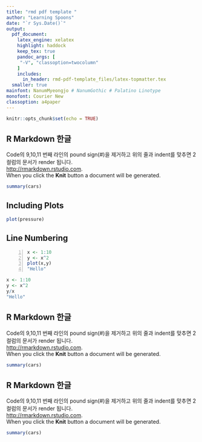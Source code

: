 ```yaml
---
title: "rmd pdf template "  
author: "Learning Spoons"  
date: "`r Sys.Date()`"  
output:   
  pdf_document:  
    latex_engine: xelatex  
    highlight: haddock  
    keep_tex: true  
    pandoc_args: [
     "-V", "classoption=twocolumn"
    ]
    includes:    
      in_header: rmd-pdf-template_files/latex-topmatter.tex  
  smaller: true
mainfont: NanumMyeongjo # NanumGothic # Palatino Linotype 
monofont: Courier New 
classoption: a4paper
---
```


```r
knitr::opts_chunk$set(echo = TRUE)
```

## R Markdown 한글 

Code의 9,10,11 번째 라인의 pound sign(#)을 제거하고 위의 줄과 indent를 맞추면 2 컬럼의 문서가 render 됩니다.  
<http://rmarkdown.rstudio.com>.   
When you click the **Knit** button a document will be generated.  

```r
summary(cars)
```

## Including Plots

```r
plot(pressure)
```

## Line Numbering  

```{#numCode .R .numberLines}
x <- 1:10
y <- x^2
plot(x,y)
"Hello"
```

```r
x <- 1:10
y <- x^2
y/x 
"Hello"
```

## R Markdown 한글 

Code의 9,10,11 번째 라인의 pound sign(#)을 제거하고 위의 줄과 indent를 맞추면 2 컬럼의 문서가 render 됩니다.  
<http://rmarkdown.rstudio.com>.   
When you click the **Knit** button a document will be generated.  

```r
summary(cars)
```


## R Markdown 한글 

Code의 9,10,11 번째 라인의 pound sign(#)을 제거하고 위의 줄과 indent를 맞추면 2 컬럼의 문서가 render 됩니다.  
<http://rmarkdown.rstudio.com>.   
When you click the **Knit** button a document will be generated.  

```r
summary(cars)
```


 
